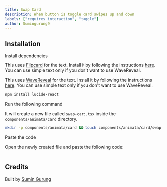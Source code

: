 ```yaml
---
title: Swap Card
description: When button is toggle card swipes up and down
labels: ["requires interaction", "toggle"]
author: Sumingurung9
---
```


<ComponentPreview name="card-swap-card--docs" />

## Installation

<Steps>
<Step>Install dependencies</Step>

This uses [Filpcard](/docs/card/flip-card) for the text. Install it by following the instructions [here](/docs/card/flip-card#installation). You can use simple text only if you don't want to use WaveReveal.

This uses [WaveReveal](/docs/text/wave-reveal) for the text. Install it by following the instructions [here](/docs/text/wave-reveal#installation). You can use simple text only if you don't want to use WaveReveal.

```bash
npm install lucide-react
```

<Step>Run the following command</Step>

It will create a new file called `swap-card.tsx` inside the `components/animata/card` directory.

```bash
mkdir -p components/animata/card && touch components/animata/card/swap-card.tsx
```

<Step>Paste the code</Step>

Open the newly created file and paste the following code:

```jsx file=<rootDir>/animata/card/swap-card.tsx

```

</Steps>

## Credits

Built by [Sumin Gurung](https://github.com/GrgSumin)
